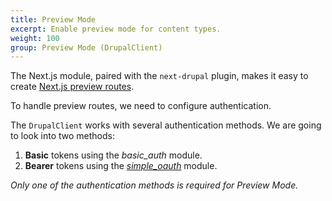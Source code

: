 ```yaml
---
title: Preview Mode
excerpt: Enable preview mode for content types.
weight: 100
group: Preview Mode (DrupalClient)
---
```


The Next.js module, paired with the `next-drupal` plugin, makes it easy to create [Next.js preview routes](https://nextjs.org/docs/advanced-features/preview-mode).

To handle preview routes, we need to configure authentication.

The `DrupalClient` works with several authentication methods. We are going to look into two methods:

1. **Basic** tokens using the _basic_auth_ module.
2. **Bearer** tokens using the [_simple_oauth_](https://drupal.org/project/simple_oauth) module.

_Only one of the authentication methods is required for Preview Mode._
